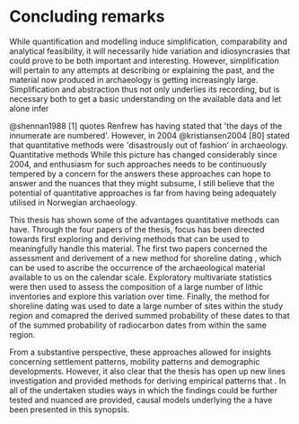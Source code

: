 # Concluding remarks

While quantification and modelling induce simplification, comparability and analytical feasibility, it will necessarily hide variation and idiosyncrasies that could prove to be both important and interesting. However, simplification will pertain to any attempts at describing or explaining the past, and the material now produced in archaeology is getting increasingly large. Simplification and abstraction thus not only underlies its recording, but is necessary both to get a basic understanding on the available data and let alone infer

@shennan1988[1] quotes Renfrew has having stated that \'the days of the innumerate are numbered\'. However, in 2004 @kristiansen2004[80] stated that quantitative methods were \'disastrously out of fashion\' in archaeology. Quantitative methods  While this picture has changed considerably since 2004, and enthusiasm for such approaches needs to be continuously tempered by a concern for the answers these approaches can hope to answer and the nuances that they might subsume, I still believe that the potential of quantitative approaches is far from having being adequately utilised in Norwegian archaeology. 

This thesis has shown some of the advantages quantitative methods can have. Through the four papers of the thesis, focus has been directed towards first exploring and deriving methods that can be used to meaningfully handle this material. The first two papers concerned the assessment and derivement of a new method for shoreline dating , which can be used to ascribe the occurrence of the archaeological material available to us on the calendar scale. Exploratory multivariate statistics were then used to assess the composition of a large number of lithic inventories and explore this variation over time. Finally, the method for shoreline dating was used to date a large number of sites within the study region and comapred the derived summed probability of these dates to that of the summed probability of radiocarbon dates from within the same region. 

From a substantive perspective, these approaches allowed for insights concerning settlement patterns, mobility patterns and demographic developments. However, it also clear that the thesis has open up new lines investigation and provided methods for deriving empirical patterns that . In all of the undertaken studies ways in which the findings could be further tested and nuanced are provided, causal models underlying the a have been presented in this synopsis.
